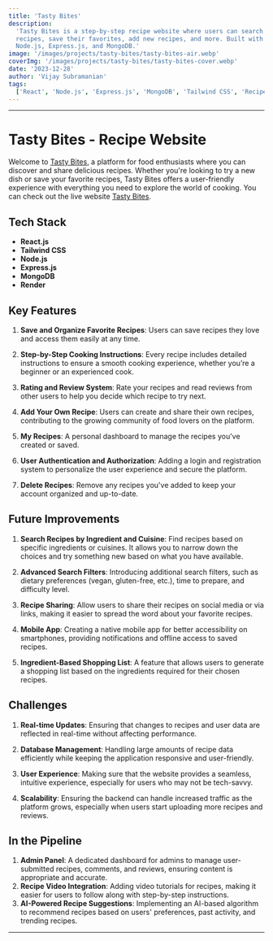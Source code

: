```yaml
---
title: 'Tasty Bites'
description:
  'Tasty Bites is a step-by-step recipe website where users can search for
  recipes, save their favorites, add new recipes, and more. Built with React,
  Node.js, Express.js, and MongoDB.'
image: '/images/projects/tasty-bites/tasty-bites-air.webp'
coverImg: '/images/projects/tasty-bites/tasty-bites-cover.webp'
date: '2023-12-28'
author: 'Vijay Subramanian'
tags:
  ['React', 'Node.js', 'Express.js', 'MongoDB', 'Tailwind CSS', 'Recipe App']
---
```


---

# Tasty Bites - Recipe Website

Welcome to [Tasty Bites](https://cookingnotes-frontend.onrender.com/), a
platform for food enthusiasts where you can discover and share delicious
recipes. Whether you're looking to try a new dish or save your favorite recipes,
Tasty Bites offers a user-friendly experience with everything you need to
explore the world of cooking. You can check out the live website
[Tasty Bites](https://cookingnotes-frontend.onrender.com/).

## Tech Stack

- **React.js**
- **Tailwind CSS**
- **Node.js**
- **Express.js**
- **MongoDB**
- **Render**

## Key Features

1. **Save and Organize Favorite Recipes**: Users can save recipes they love and
   access them easily at any time.

2. **Step-by-Step Cooking Instructions**: Every recipe includes detailed
   instructions to ensure a smooth cooking experience, whether you’re a beginner
   or an experienced cook.

3. **Rating and Review System**: Rate your recipes and read reviews from other
   users to help you decide which recipe to try next.

4. **Add Your Own Recipe**: Users can create and share their own recipes,
   contributing to the growing community of food lovers on the platform.

5. **My Recipes**: A personal dashboard to manage the recipes you've created or
   saved.

6. **User Authentication and Authorization**: Adding a login and registration
   system to personalize the user experience and secure the platform.

7. **Delete Recipes**: Remove any recipes you've added to keep your account
   organized and up-to-date.

## Future Improvements

1. **Search Recipes by Ingredient and Cuisine**: Find recipes based on specific
   ingredients or cuisines. It allows you to narrow down the choices and try
   something new based on what you have available.

2. **Advanced Search Filters**: Introducing additional search filters, such as
   dietary preferences (vegan, gluten-free, etc.), time to prepare, and
   difficulty level.

3. **Recipe Sharing**: Allow users to share their recipes on social media or via
   links, making it easier to spread the word about your favorite recipes.

4. **Mobile App**: Creating a native mobile app for better accessibility on
   smartphones, providing notifications and offline access to saved recipes.

5. **Ingredient-Based Shopping List**: A feature that allows users to generate a
   shopping list based on the ingredients required for their chosen recipes.

## Challenges

1. **Real-time Updates**: Ensuring that changes to recipes and user data are
   reflected in real-time without affecting performance.
2. **Database Management**: Handling large amounts of recipe data efficiently
   while keeping the application responsive and user-friendly.
3. **User Experience**: Making sure that the website provides a seamless,
   intuitive experience, especially for users who may not be tech-savvy.

4. **Scalability**: Ensuring the backend can handle increased traffic as the
   platform grows, especially when users start uploading more recipes and
   reviews.

## In the Pipeline

1. **Admin Panel**: A dedicated dashboard for admins to manage user-submitted
   recipes, comments, and reviews, ensuring content is appropriate and accurate.
2. **Recipe Video Integration**: Adding video tutorials for recipes, making it
   easier for users to follow along with step-by-step instructions.
3. **AI-Powered Recipe Suggestions**: Implementing an AI-based algorithm to
   recommend recipes based on users' preferences, past activity, and trending
   recipes.

---
